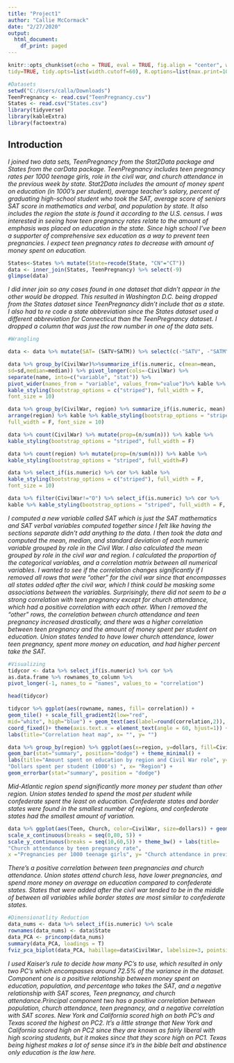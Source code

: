 ```yaml
---
title: "Project1"
author: "Callie McCormack"
date: "2/27/2020"
output:
  html_document:
    df_print: paged
---
```


```r
knitr::opts_chunk$set(echo = TRUE, eval = TRUE, fig.align = "center", warning = F, message = F,
tidy=TRUE, tidy.opts=list(width.cutoff=60), R.options=list(max.print=100))
```





```r
#Datasets
setwd("C:/Users/calla/Downloads")
TeenPregnancy <- read.csv("TeenPregnancy.csv")
States <- read.csv("States.csv")
library(tidyverse)
library(kableExtra)
library(factoextra)
```

## Introduction
*I joined two data sets, TeenPregnancy from the Stat2Data package and States from the carData package. TeenPregnancy includes teen pregnancy rates per 1000 teenage girls, role in the civil war, and church attendance in the previous week by state. Stat2Data includes the amount of money spent on education (in 1000's per student), average teacher's salary, percent of graduating high-school student who took the SAT, average score of seniors SAT score in mathematics and verbal, and population by state. It also includes the region the state is found it according to the U.S. census. I was interested in seeing how teen pregnancy rates relate to the amount of emphasis was placed on education in the state. Since high school I've been a supporter of comprehensive sex education as a way to prevent teen pregnancies. I expect teen pregnancy rates to decrease with amount of money spent on education.*


```r
States<-States %>% mutate(State=recode(State, "CN"="CT"))
data <- inner_join(States, TeenPregnancy) %>% select(-9)
glimpse(data)
```

*I did inner join so any cases found in one dataset that didn't appear in the other would be dropped. This resulted in Washington D.C. being dropped from the States dataset since TeenPregnancy didn't include that as a state. I also had to re code a state abbreviation since the States dataset used a different abbreviation for Connecticut than the TeenPregnancy dataset. I dropped a column that was just the row number in one of the data sets.*


```r
#Wrangling

data <- data %>% mutate(SAT= (SATV+SATM)) %>% select(c(-"SATV", -"SATM"))

data %>% group_by(CivilWar)%>%summarize_if(is.numeric, c(mean=mean,
sd=sd,median=median)) %>% pivot_longer(cols=-CivilWar) %>% 
separate(name, into=c("variable", "stat")) %>% 
pivot_wider(names_from = "variable", values_from="value")%>% kable %>% 
kable_styling(bootstrap_options = c("striped"), full_width = F,
font_size = 10)

data %>% group_by(CivilWar, region) %>% summarize_if(is.numeric, mean) %>% 
arrange(region) %>% kable %>% kable_styling(bootstrap_options = "striped", 
full_width = F, font_size = 10) 

data %>% count(CivilWar) %>% mutate(prop=(n/sum(n))) %>% kable %>%
kable_styling(bootstrap_options = "striped", full_width = F)

data %>% count(region) %>% mutate(prop=(n/sum(n))) %>% kable %>%
kable_styling(bootstrap_options = "striped", full_width=F)

data %>% select_if(is.numeric) %>% cor %>% kable %>% 
kable_styling(bootstrap_options = c("striped"), full_width = F,
font_size = 10)

data %>% filter(CivilWar!="O") %>% select_if(is.numeric) %>% cor %>% 
kable %>% kable_styling(bootstrap_options = "striped", full_width = F, font_size=10)

```

*I computed a new variable called SAT which is just the SAT mathematics and SAT verbal variables computed together since I felt like having the sections separate didn't add anything to the data. I then took the data and computed the mean, median, and standard deviation of each numeric variable grouped by role in the Civil War. I also calculated the mean grouped by role in the civil war and region. I calculated the proportion of the categorical variables, and a correlation matrix between all numerical variables. I wanted to see if the correlation changes significantly if I removed all rows that were "other" for the civil war since that encompasses all states added after the civil war, which I think could be masking some associations between the variables.*
*Surprisingly, there did not seem to be a strong correlation with teen pregnancy except for church attendance, which had a positive correlation with each other. When I removed the "other" rows, the correlation between church attendance and teen pregnancy increased drastically, and there was a higher correlation between teen pregnancy and the amount of money spent per student on education. Union states tended to have lower church attendance, lower teen pregnancy, spent more money on education, and had higher percent take the SAT.*

```r
#Visualizing
tidycor <- data %>% select_if(is.numeric) %>% cor %>% 
as.data.frame %>% rownames_to_column %>% 
pivot_longer(-1, names_to = "names", values_to = "correlation")

head(tidycor)

tidycor %>% ggplot(aes(rowname, names, fill= correlation)) +
geom_tile() + scale_fill_gradient2(low="red", 
mid="white", high="blue") + geom_text(aes(label=round(correlation,2)), size=3) + 
coord_fixed()+ theme(axis.text.x = element_text(angle = 60, hjust=1)) +
labs(title="Correlation heat map", x= "", y= "")
```

```r
data %>% group_by(region) %>% ggplot(aes(x=region, y=dollars, fill=CivilWar))+
geom_bar(stat="summary", position="dodge") + theme_minimal() + 
labs(title="Amount spent on education by region and Civil War role", y= 
"Dollars spent per student (1000's) ", x= "Region") + 
geom_errorbar(stat="summary", position = "dodge")
```

*Mid-Atlantic region spend significantly more money per student than other region. Union states tended to spend the most per student while confederate spent the least on education. Confederate states and border states were found in the smallest number of regions, and confederate states had the smallest amount of variation. *

```r
data %>% ggplot(aes(Teen, Church, color=CivilWar, size=dollars)) + geom_point() +
scale_x_continuous(breaks = seq(0,80, 5)) + 
scale_y_continuous(breaks = seq(10,60,5)) + theme_bw() + labs(title=
"Church attendance by teen pregnancy rate",
x ="Pregnancies per 1000 teenage girls", y= "Church attendance in previous week") 
```

*There's a positive correlation between teen pregnancies and church attendance. Union states attend church less, have lower pregnancies, and spend more money on average on education compared to confederate states. States that were added after the civil war tended to be in the middle of between all variables while border states are most similar to confederate states.*

```r
#Dimensionatlity Reduction
data_nums <- data %>% select_if(is.numeric) %>% scale
rownames(data_nums) <- data$State
data_PCA <- princomp(data_nums)
summary(data_PCA, loadings = T)
fviz_pca_biplot(data_PCA, habillage=data$CivilWar, labelsize=3, pointsize=1)
```

*I used Kaiser's rule to decide how many PC's to use, which resulted in only two PC's which encompasses around 72.5% of the variance in the dataset. Component one is a positive relationship between money spent on education, population, and percentage who takes the SAT, and a negative relationship with SAT scores, Teen pregnancy, and church attendance.Principal component two has a positive correlation between population, church attendance, teen pregnancy, and a negative correlation with SAT scores. New York and California scored high on both PC's and Texas scored the highest on PC2. It's a little strange that New York and California scored high on PC2 since they are known as fairly liberal with high scoring students, but it makes since that they score high on PC1. Texas being highest makes a lot of sense since it's in the bible belt and abstinence only education is the law here.*



